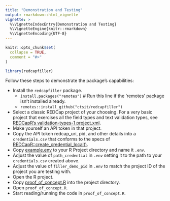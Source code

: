 ```yaml
---
title: "Demonstration and Testing"
output: rmarkdown::html_vignette
vignette: >
  %\VignetteIndexEntry{Demonstration and Testing}
  %\VignetteEngine{knitr::rmarkdown}
  %\VignetteEncoding{UTF-8}
---
```


```r
knitr::opts_chunk$set(
  collapse = TRUE,
  comment = "#>"
)
```

```r
library(redcapfiller)
```

Follow these steps to demonstrate the package's capabilities:

- Install the `redcapfiller` package.
    - `install.packages("remotes")` # Run this line if the 'remotes' package isn't installed already.
    - `remotes::install_github("ctsit/redcapfiller")`
- Select a classic REDCap project of your choosing. For a very basic project that exercises all the field types and text validation types, see [REDCapR's validation-types-1 project.xml](https://github.com/OuhscBbmc/REDCapR/blob/main/inst/test-data/projects/validation-types-1/project.xml).
- Make yourself an API token in that project.
- Copy the API token redcap_uri, pid, and other details into a `credentials.csv` that conforms to the specs of [REDCapR::create_credential_local()](https://ouhscbbmc.github.io/REDCapR/reference/retrieve_credential.html).
- Copy [example.env](https://github.com/ctsit/redcapfiller/blob/main/example.env) to your R Project directory and name it `.env`.
- Adjust the value of `path_credential`  in `.env` setting it to the path to your `credentials.csv` created above.
- Adjust the value of `filler_demo_pid` in `.env` to match the project ID of the project you are testing with.
- Open the R project.
- Copy [proof_of_concept.R](https://github.com/ctsit/redcapfiller/blob/main/proof_of_concept.R) into the project directory.
- Open `proof_of_concept.R`.
- Start reading/running the code in `proof_of_concept.R`.
